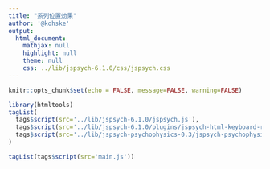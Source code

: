 ```yaml
---
title: "系列位置効果"
author: '@kohske'
output:
  html_document:
    mathjax: null
    highlight: null
    theme: null
    css: ../lib/jspsych-6.1.0/css/jspsych.css
---
```


```r
knitr::opts_chunk$set(echo = FALSE, message=FALSE, warning=FALSE)
```

```r
library(htmltools)
tagList(
  tags$script(src='../lib/jspsych-6.1.0/jspsych.js'),
  tags$script(src='../lib/jspsych-6.1.0/plugins/jspsych-html-keyboard-response.js'),
  tags$script(src='../lib/jspsych-psychophysics-0.3/jspsych-psychophysics.js')
)
```

<script>
var rep_item_min = 3;
var rep_item_max = 10;
var n_conditions = 6;

var stim_list = [
  [0,"1. かな2文字_短提示",0.75,"やま"  ],
  [0,"1. かな2文字_短提示",0.75,"くし"  ],
  [0,"1. かな2文字_短提示",0.75,"えび"  ],
  [0,"1. かな2文字_短提示",0.75,"ねぎ"  ],
  [0,"1. かな2文字_短提示",0.75,"すな"  ],
  [0,"1. かな2文字_短提示",0.75,"こま"  ],
  [0,"1. かな2文字_短提示",0.75,"のど"  ],
  [0,"1. かな2文字_短提示",0.75,"こや"  ],
  [0,"1. かな2文字_短提示",0.75,"ふた"  ],
  [0,"1. かな2文字_短提示",0.75,"そら"  ],
  [0,"1. かな2文字_短提示",0.75,"あお"  ],
  [0,"1. かな2文字_短提示",0.75,"なべ"  ],
  [0,"1. かな2文字_短提示",0.75,"かげ"  ],
  [0,"1. かな2文字_短提示",0.75,"むね"  ],
  [0,"1. かな2文字_短提示",0.75,"はら"  ],
  [0,"1. かな2文字_短提示",0.75,"おか"  ],
  [0,"1. かな2文字_短提示",0.75,"ゆび"  ],
  [0,"1. かな2文字_短提示",0.75,"くい"  ],
  [0,"1. かな2文字_短提示",0.75,"たけ"  ],
  [0,"1. かな2文字_短提示",0.75,"はし"  ],
  [0,"1. かな2文字_短提示",0.75,"うま"  ],
  [0,"1. かな2文字_短提示",0.75,"しろ"  ],
  [0,"1. かな2文字_短提示",0.75,"たま"  ],
  [0,"1. かな2文字_短提示",0.75,"あき"  ],
  [0,"1. かな2文字_短提示",0.75,"はる"  ],
  [0,"1. かな2文字_短提示",0.75,"くわ"  ],
  [0,"1. かな2文字_短提示",0.75,"ひま"  ],
  [0,"1. かな2文字_短提示",0.75,"やり"  ],
  [0,"1. かな2文字_短提示",0.75,"こけ"  ],
  [0,"1. かな2文字_短提示",0.75,"くま"  ],
  [0,"1. かな2文字_短提示",0.75,"ひる"  ],
  [0,"1. かな2文字_短提示",0.75,"はち"  ],
  [0,"1. かな2文字_短提示",0.75,"むら"  ],
  [0,"1. かな2文字_短提示",0.75,"ほね"  ],
  [0,"1. かな2文字_短提示",0.75,"こい"  ],
  [0,"1. かな2文字_短提示",0.75,"たな"  ],
  [0,"1. かな2文字_短提示",0.75,"はだ"  ],
  [0,"1. かな2文字_短提示",0.75,"つえ"  ],
  [0,"1. かな2文字_短提示",0.75,"へび"  ],
  [0,"1. かな2文字_短提示",0.75,"ふえ"  ],
  [0,"1. かな2文字_短提示",0.75,"きち"  ],
  [0,"1. かな2文字_短提示",0.75,"もり"  ],
  [0,"1. かな2文字_短提示",0.75,"どう"  ],
  [0,"1. かな2文字_短提示",0.75,"ろく"  ],
  [0,"1. かな2文字_短提示",0.75,"おば"  ],
  [0,"1. かな2文字_短提示",0.75,"ふね"  ],
  [0,"1. かな2文字_短提示",0.75,"いけ"  ],
  [0,"1. かな2文字_短提示",0.75,"たび"  ],
  [0,"1. かな2文字_短提示",0.75,"ゆみ"  ],
  [0,"1. かな2文字_短提示",0.75,"てら"  ],
  [0,"1. かな2文字_短提示",0.75,"かめ"  ],
  [0,"1. かな2文字_短提示",0.75,"ゆり"  ],
  [1,"2. かな2文字_長提示",3,"かわ"  ],
  [1,"2. かな2文字_長提示",3,"ちり"  ],
  [1,"2. かな2文字_長提示",3,"たこ"  ],
  [1,"2. かな2文字_長提示",3,"いも"  ],
  [1,"2. かな2文字_長提示",3,"つち"  ],
  [1,"2. かな2文字_長提示",3,"いた"  ],
  [1,"2. かな2文字_長提示",3,"くび"  ],
  [1,"2. かな2文字_長提示",3,"いえ"  ],
  [1,"2. かな2文字_長提示",3,"そこ"  ],
  [1,"2. かな2文字_長提示",3,"うみ"  ],
  [1,"2. かな2文字_長提示",3,"くろ"  ],
  [1,"2. かな2文字_長提示",3,"はい"  ],
  [1,"2. かな2文字_長提示",3,"ふち"  ],
  [1,"2. かな2文字_長提示",3,"りす"  ],
  [1,"2. かな2文字_長提示",3,"うで"  ],
  [1,"2. かな2文字_長提示",3,"たに"  ],
  [1,"2. かな2文字_長提示",3,"はな"  ],
  [1,"2. かな2文字_長提示",3,"くら"  ],
  [1,"2. かな2文字_長提示",3,"しま"  ],
  [1,"2. かな2文字_長提示",3,"さら"  ],
  [1,"2. かな2文字_長提示",3,"しか"  ],
  [1,"2. かな2文字_長提示",3,"あか"  ],
  [1,"2. かな2文字_長提示",3,"みき"  ],
  [1,"2. かな2文字_長提示",3,"ふゆ"  ],
  [1,"2. かな2文字_長提示",3,"なつ"  ],
  [1,"2. かな2文字_長提示",3,"かね"  ],
  [1,"2. かな2文字_長提示",3,"ねつ"  ],
  [1,"2. かな2文字_長提示",3,"とげ"  ],
  [1,"2. かな2文字_長提示",3,"いね"  ],
  [1,"2. かな2文字_長提示",3,"さる"  ],
  [1,"2. かな2文字_長提示",3,"よる"  ],
  [1,"2. かな2文字_長提示",3,"くも"  ],
  [1,"2. かな2文字_長提示",3,"まち"  ],
  [1,"2. かな2文字_長提示",3,"いし"  ],
  [1,"2. かな2文字_長提示",3,"ふな"  ],
  [1,"2. かな2文字_長提示",3,"かさ"  ],
  [1,"2. かな2文字_長提示",3,"もち"  ],
  [1,"2. かな2文字_長提示",3,"あし"  ],
  [1,"2. かな2文字_長提示",3,"しだ"  ],
  [1,"2. かな2文字_長提示",3,"るす"  ],
  [1,"2. かな2文字_長提示",3,"はか"  ],
  [1,"2. かな2文字_長提示",3,"そば"  ],
  [1,"2. かな2文字_長提示",3,"てつ"  ],
  [1,"2. かな2文字_長提示",3,"よん"  ],
  [1,"2. かな2文字_長提示",3,"おじ"  ],
  [1,"2. かな2文字_長提示",3,"とり"  ],
  [1,"2. かな2文字_長提示",3,"ひめ"  ],
  [1,"2. かな2文字_長提示",3,"おと"  ],
  [1,"2. かな2文字_長提示",3,"ゆか"  ],
  [1,"2. かな2文字_長提示",3,"つる"  ],
  [1,"2. かな2文字_長提示",3,"かも"  ],
  [1,"2. かな2文字_長提示",3,"うり"  ],
  [2,"3. 漢字2文字_短提示",0.75,"愛情"  ],
  [2,"3. 漢字2文字_短提示",0.75,"腕前"  ],
  [2,"3. 漢字2文字_短提示",0.75,"遠足"  ],
  [2,"3. 漢字2文字_短提示",0.75,"縁談"  ],
  [2,"3. 漢字2文字_短提示",0.75,"音楽"  ],
  [2,"3. 漢字2文字_短提示",0.75,"海岸"  ],
  [2,"3. 漢字2文字_短提示",0.75,"怪物"  ],
  [2,"3. 漢字2文字_短提示",0.75,"片隅"  ],
  [2,"3. 漢字2文字_短提示",0.75,"学校"  ],
  [2,"3. 漢字2文字_短提示",0.75,"外国"  ],
  [2,"3. 漢字2文字_短提示",0.75,"歓声"  ],
  [2,"3. 漢字2文字_短提示",0.75,"休日"  ],
  [2,"3. 漢字2文字_短提示",0.75,"業績"  ],
  [2,"3. 漢字2文字_短提示",0.75,"教養"  ],
  [2,"3. 漢字2文字_短提示",0.75,"暗闇"  ],
  [2,"3. 漢字2文字_短提示",0.75,"決着"  ],
  [2,"3. 漢字2文字_短提示",0.75,"現象"  ],
  [2,"3. 漢字2文字_短提示",0.75,"建築"  ],
  [2,"3. 漢字2文字_短提示",0.75,"光景"  ],
  [2,"3. 漢字2文字_短提示",0.75,"効率"  ],
  [2,"3. 漢字2文字_短提示",0.75,"黒板"  ],
  [2,"3. 漢字2文字_短提示",0.75,"再現"  ],
  [2,"3. 漢字2文字_短提示",0.75,"質問"  ],
  [2,"3. 漢字2文字_短提示",0.75,"弱点"  ],
  [2,"3. 漢字2文字_短提示",0.75,"宿題"  ],
  [2,"3. 漢字2文字_短提示",0.75,"出発"  ],
  [2,"3. 漢字2文字_短提示",0.75,"生涯"  ],
  [2,"3. 漢字2文字_短提示",0.75,"少年"  ],
  [2,"3. 漢字2文字_短提示",0.75,"心臓"  ],
  [2,"3. 漢字2文字_短提示",0.75,"新聞"  ],
  [2,"3. 漢字2文字_短提示",0.75,"静寂"  ],
  [2,"3. 漢字2文字_短提示",0.75,"青春"  ],
  [2,"3. 漢字2文字_短提示",0.75,"生命"  ],
  [2,"3. 漢字2文字_短提示",0.75,"選択"  ],
  [2,"3. 漢字2文字_短提示",0.75,"相談"  ],
  [2,"3. 漢字2文字_短提示",0.75,"側面"  ],
  [2,"3. 漢字2文字_短提示",0.75,"脱線"  ],
  [2,"3. 漢字2文字_短提示",0.75,"担当"  ],
  [2,"3. 漢字2文字_短提示",0.75,"断片"  ],
  [2,"3. 漢字2文字_短提示",0.75,"電灯"  ],
  [2,"3. 漢字2文字_短提示",0.75,"統計"  ],
  [2,"3. 漢字2文字_短提示",0.75,"独学"  ],
  [2,"3. 漢字2文字_短提示",0.75,"爆音"  ],
  [2,"3. 漢字2文字_短提示",0.75,"発展"  ],
  [2,"3. 漢字2文字_短提示",0.75,"発明"  ],
  [2,"3. 漢字2文字_短提示",0.75,"反省"  ],
  [2,"3. 漢字2文字_短提示",0.75,"人柄"  ],
  [2,"3. 漢字2文字_短提示",0.75,"病室"  ],
  [2,"3. 漢字2文字_短提示",0.75,"防衛"  ],
  [2,"3. 漢字2文字_短提示",0.75,"凡人"  ],
  [2,"3. 漢字2文字_短提示",0.75,"密着"  ],
  [2,"3. 漢字2文字_短提示",0.75,"領域"  ],
  [3,"4. 漢字2文字_長提示",3,"足音"  ],
  [3,"4. 漢字2文字_長提示",3,"安心"  ],
  [3,"4. 漢字2文字_長提示",3,"演劇"  ],
  [3,"4. 漢字2文字_長提示",3,"鉛筆"  ],
  [3,"4. 漢字2文字_長提示",3,"円満"  ],
  [3,"4. 漢字2文字_長提示",3,"海草"  ],
  [3,"4. 漢字2文字_長提示",3,"学者"  ],
  [3,"4. 漢字2文字_長提示",3,"革新"  ],
  [3,"4. 漢字2文字_長提示",3,"活力"  ],
  [3,"4. 漢字2文字_長提示",3,"鑑賞"  ],
  [3,"4. 漢字2文字_長提示",3,"簡単"  ],
  [3,"4. 漢字2文字_長提示",3,"教室"  ],
  [3,"4. 漢字2文字_長提示",3,"驚嘆"  ],
  [3,"4. 漢字2文字_長提示",3,"緊張"  ],
  [3,"4. 漢字2文字_長提示",3,"空想"  ],
  [3,"4. 漢字2文字_長提示",3,"経営"  ],
  [3,"4. 漢字2文字_長提示",3,"感激"  ],
  [3,"4. 漢字2文字_長提示",3,"幻滅"  ],
  [3,"4. 漢字2文字_長提示",3,"講演"  ],
  [3,"4. 漢字2文字_長提示",3,"幸福"  ],
  [3,"4. 漢字2文字_長提示",3,"国境"  ],
  [3,"4. 漢字2文字_長提示",3,"作品"  ],
  [3,"4. 漢字2文字_長提示",3,"品物"  ],
  [3,"4. 漢字2文字_長提示",3,"収入"  ],
  [3,"4. 漢字2文字_長提示",3,"出血"  ],
  [3,"4. 漢字2文字_長提示",3,"小説"  ],
  [3,"4. 漢字2文字_長提示",3,"招待"  ],
  [3,"4. 漢字2文字_長提示",3,"消滅"  ],
  [3,"4. 漢字2文字_長提示",3,"真実"  ],
  [3,"4. 漢字2文字_長提示",3,"信用"  ],
  [3,"4. 漢字2文字_長提示",3,"生活"  ],
  [3,"4. 漢字2文字_長提示",3,"推定"  ],
  [3,"4. 漢字2文字_長提示",3,"聖書"  ],
  [3,"4. 漢字2文字_長提示",3,"西洋"  ],
  [3,"4. 漢字2文字_長提示",3,"先輩"  ],
  [3,"4. 漢字2文字_長提示",3,"体験"  ],
  [3,"4. 漢字2文字_長提示",3,"大衆"  ],
  [3,"4. 漢字2文字_長提示",3,"旅人"  ],
  [3,"4. 漢字2文字_長提示",3,"徹底"  ],
  [3,"4. 漢字2文字_長提示",3,"天井"  ],
  [3,"4. 漢字2文字_長提示",3,"同調"  ],
  [3,"4. 漢字2文字_長提示",3,"農園"  ],
  [3,"4. 漢字2文字_長提示",3,"俳優"  ],
  [3,"4. 漢字2文字_長提示",3,"歯車"  ],
  [3,"4. 漢字2文字_長提示",3,"発表"  ],
  [3,"4. 漢字2文字_長提示",3,"母親"  ],
  [3,"4. 漢字2文字_長提示",3,"人影"  ],
  [3,"4. 漢字2文字_長提示",3,"風潮"  ],
  [3,"4. 漢字2文字_長提示",3,"複雑"  ],
  [3,"4. 漢字2文字_長提示",3,"本心"  ],
  [3,"4. 漢字2文字_長提示",3,"横顔"  ],
  [3,"4. 漢字2文字_長提示",3,"冷酷"  ],
  [4,"5. かな1文字_短提示",0.75,"あ"  ],
  [4,"5. かな1文字_短提示",0.75,"い"  ],
  [4,"5. かな1文字_短提示",0.75,"う"  ],
  [4,"5. かな1文字_短提示",0.75,"え"  ],
  [4,"5. かな1文字_短提示",0.75,"お"  ],
  [4,"5. かな1文字_短提示",0.75,"か"  ],
  [4,"5. かな1文字_短提示",0.75,"き"  ],
  [4,"5. かな1文字_短提示",0.75,"く"  ],
  [4,"5. かな1文字_短提示",0.75,"け"  ],
  [4,"5. かな1文字_短提示",0.75,"こ"  ],
  [4,"5. かな1文字_短提示",0.75,"さ"  ],
  [4,"5. かな1文字_短提示",0.75,"し"  ],
  [4,"5. かな1文字_短提示",0.75,"す"  ],
  [4,"5. かな1文字_短提示",0.75,"せ"  ],
  [4,"5. かな1文字_短提示",0.75,"そ"  ],
  [4,"5. かな1文字_短提示",0.75,"た"  ],
  [4,"5. かな1文字_短提示",0.75,"ち"  ],
  [4,"5. かな1文字_短提示",0.75,"つ"  ],
  [4,"5. かな1文字_短提示",0.75,"て"  ],
  [4,"5. かな1文字_短提示",0.75,"と"  ],
  [4,"5. かな1文字_短提示",0.75,"な"  ],
  [4,"5. かな1文字_短提示",0.75,"に"  ],
  [4,"5. かな1文字_短提示",0.75,"ぬ"  ],
  [4,"5. かな1文字_短提示",0.75,"ね"  ],
  [4,"5. かな1文字_短提示",0.75,"の"  ],
  [4,"5. かな1文字_短提示",0.75,"は"  ],
  [4,"5. かな1文字_短提示",0.75,"ひ"  ],
  [4,"5. かな1文字_短提示",0.75,"ふ"  ],
  [4,"5. かな1文字_短提示",0.75,"へ"  ],
  [4,"5. かな1文字_短提示",0.75,"ほ"  ],
  [4,"5. かな1文字_短提示",0.75,"ま"  ],
  [4,"5. かな1文字_短提示",0.75,"み"  ],
  [4,"5. かな1文字_短提示",0.75,"む"  ],
  [4,"5. かな1文字_短提示",0.75,"め"  ],
  [4,"5. かな1文字_短提示",0.75,"も"  ],
  [4,"5. かな1文字_短提示",0.75,"や"  ],
  [4,"5. かな1文字_短提示",0.75,"ゆ"  ],
  [4,"5. かな1文字_短提示",0.75,"よ"  ],
  [4,"5. かな1文字_短提示",0.75,"わ"  ],
  [4,"5. かな1文字_短提示",0.75,"あ"  ],
  [4,"5. かな1文字_短提示",0.75,"い"  ],
  [4,"5. かな1文字_短提示",0.75,"う"  ],
  [4,"5. かな1文字_短提示",0.75,"え"  ],
  [4,"5. かな1文字_短提示",0.75,"お"  ],
  [4,"5. かな1文字_短提示",0.75,"か"  ],
  [4,"5. かな1文字_短提示",0.75,"き"  ],
  [4,"5. かな1文字_短提示",0.75,"く"  ],
  [4,"5. かな1文字_短提示",0.75,"け"  ],
  [4,"5. かな1文字_短提示",0.75,"こ"  ],
  [4,"5. かな1文字_短提示",0.75,"さ"  ],
  [4,"5. かな1文字_短提示",0.75,"し"  ],
  [4,"5. かな1文字_短提示",0.75,"す"  ],
  [5,"6. かな1文字_長提示",3,"あ"  ],
  [5,"6. かな1文字_長提示",3,"い"  ],
  [5,"6. かな1文字_長提示",3,"う"  ],
  [5,"6. かな1文字_長提示",3,"え"  ],
  [5,"6. かな1文字_長提示",3,"お"  ],
  [5,"6. かな1文字_長提示",3,"か"  ],
  [5,"6. かな1文字_長提示",3,"き"  ],
  [5,"6. かな1文字_長提示",3,"く"  ],
  [5,"6. かな1文字_長提示",3,"け"  ],
  [5,"6. かな1文字_長提示",3,"こ"  ],
  [5,"6. かな1文字_長提示",3,"さ"  ],
  [5,"6. かな1文字_長提示",3,"し"  ],
  [5,"6. かな1文字_長提示",3,"す"  ],
  [5,"6. かな1文字_長提示",3,"せ"  ],
  [5,"6. かな1文字_長提示",3,"そ"  ],
  [5,"6. かな1文字_長提示",3,"た"  ],
  [5,"6. かな1文字_長提示",3,"ち"  ],
  [5,"6. かな1文字_長提示",3,"つ"  ],
  [5,"6. かな1文字_長提示",3,"て"  ],
  [5,"6. かな1文字_長提示",3,"と"  ],
  [5,"6. かな1文字_長提示",3,"な"  ],
  [5,"6. かな1文字_長提示",3,"に"  ],
  [5,"6. かな1文字_長提示",3,"ぬ"  ],
  [5,"6. かな1文字_長提示",3,"ね"  ],
  [5,"6. かな1文字_長提示",3,"の"  ],
  [5,"6. かな1文字_長提示",3,"は"  ],
  [5,"6. かな1文字_長提示",3,"ひ"  ],
  [5,"6. かな1文字_長提示",3,"ふ"  ],
  [5,"6. かな1文字_長提示",3,"へ"  ],
  [5,"6. かな1文字_長提示",3,"ほ"  ],
  [5,"6. かな1文字_長提示",3,"ま"  ],
  [5,"6. かな1文字_長提示",3,"み"  ],
  [5,"6. かな1文字_長提示",3,"む"  ],
  [5,"6. かな1文字_長提示",3,"め"  ],
  [5,"6. かな1文字_長提示",3,"も"  ],
  [5,"6. かな1文字_長提示",3,"や"  ],
  [5,"6. かな1文字_長提示",3,"ゆ"  ],
  [5,"6. かな1文字_長提示",3,"よ"  ],
  [5,"6. かな1文字_長提示",3,"わ"  ],
  [5,"6. かな1文字_長提示",3,"せ"  ],
  [5,"6. かな1文字_長提示",3,"そ"  ],
  [5,"6. かな1文字_長提示",3,"た"  ],
  [5,"6. かな1文字_長提示",3,"ち"  ],
  [5,"6. かな1文字_長提示",3,"つ"  ],
  [5,"6. かな1文字_長提示",3,"て"  ],
  [5,"6. かな1文字_長提示",3,"と"  ],
  [5,"6. かな1文字_長提示",3,"な"  ],
  [5,"6. かな1文字_長提示",3,"に"  ],
  [5,"6. かな1文字_長提示",3,"ぬ"  ],
  [5,"6. かな1文字_長提示",3,"ね"  ],
  [5,"6. かな1文字_長提示",3,"の"  ],
  [5,"6. かな1文字_長提示",3,"ま"  ]
];
</script>

```r
tagList(tags$script(src='main.js'))
```


